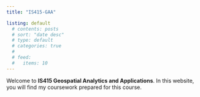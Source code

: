 ```yaml
---
title: "IS415-GAA"

listing: default
  # contents: posts
  # sort: "date desc"
  # type: default
  # categories: true
  #
  # feed:
  #   items: 10
---
```


Welcome to **IS415 Geospatial Analytics and Applications**.
In this website, you will find my coursework prepared
for this course.

